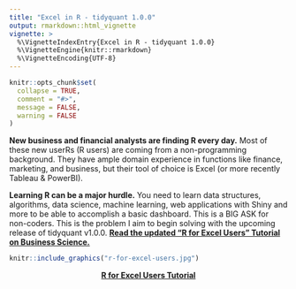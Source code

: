 ---
title: "Excel in R - tidyquant 1.0.0"
output: rmarkdown::html_vignette
vignette: >
  %\VignetteIndexEntry{Excel in R - tidyquant 1.0.0}
  %\VignetteEngine{knitr::rmarkdown}
  %\VignetteEncoding{UTF-8}
---

```{r, include = FALSE}
knitr::opts_chunk$set(
  collapse = TRUE,
  comment = "#>",
  message = FALSE,
  warning = FALSE
)
```



__New business and financial analysts are finding R every day.__ Most of these new userRs (R users) are coming from a non-programming background. They have ample domain experience in functions like finance, marketing, and business, but their tool of choice is Excel (or more recently Tableau & PowerBI).

__Learning R can be a major hurdle.__ You need to learn data structures, algorithms, data science, machine learning, web applications with Shiny and more to be able to accomplish a basic dashboard. This is a BIG ASK for non-coders. This is the problem I aim to begin solving with the upcoming release of tidyquant v1.0.0. [__Read the updated "R for Excel Users" Tutorial on Business Science.__](https://www.business-science.io/finance/2020/02/26/r-for-excel-users.html)

```{r, echo=FALSE, out.width="100%"}
knitr::include_graphics("r-for-excel-users.jpg")
```

<p style="text-align:center;"><a href="https://www.business-science.io/finance/2020/02/26/r-for-excel-users.html"> <strong>R for Excel Users Tutorial</strong></p>


